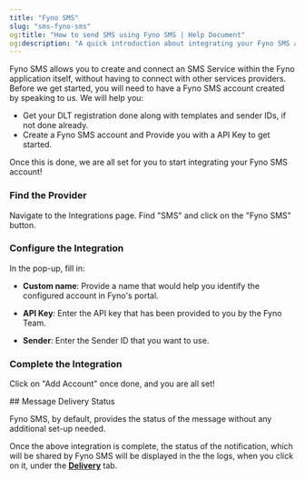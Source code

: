 ```yaml
---
title: "Fyno SMS"
slug: "sms-fyno-sms"
og:title: "How to send SMS using Fyno SMS | Help Document"
og:description: "A quick introduction about integrating your Fyno SMS account into Fyno."
---
```


Fyno SMS allows you to create and connect an SMS Service within the Fyno application itself, without having to connect with other services providers. Before we get started, you will need to have a Fyno SMS account created by speaking to us. We will help you:

- Get your DLT registration done along with templates and sender IDs, if not done already.
- Create a Fyno SMS account and Provide you with a API Key to get started.

Once this is done, we are all set for you to start integrating your Fyno SMS account!

<Steps>

### Find the Provider

Navigate to the Integrations page. Find "SMS" and click on the "Fyno SMS" button.

### Configure the Integration

In the pop-up, fill in:

- **Custom name**: Provide a name that would help you identify the configured account in Fyno's portal.

- **API Key**: Enter the API key that has been provided to you by the Fyno Team.

- **Sender**: Enter the Sender ID that you want to use.

### Complete the Integration

Click on "Add Account" once done, and you are all set!

</Steps>
## Message Delivery Status

Fyno SMS, by default, provides the status of the message without any additional set-up needed.

Once the above integration is complete, the status of the notification, which will be shared by Fyno SMS will be displayed in the the logs, when you click on it, under the **[Delivery](./log-details-delivery)** tab.
